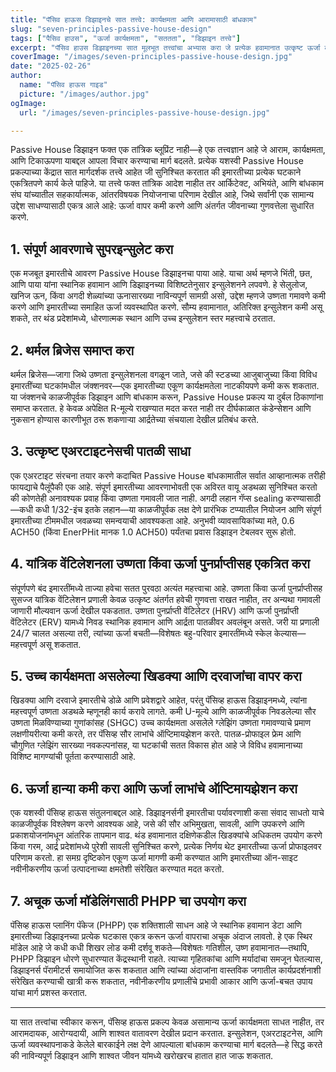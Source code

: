 ```yaml
---
title: "पॅसिव हाऊस डिझाइनचे सात तत्त्वे: कार्यक्षमता आणि आरामासाठी बांधकाम"
slug: "seven-principles-passive-house-design"
tags: ["पैसिव हाउस", "ऊर्जा कार्यक्षमता", "सततता", "डिझाइन तत्त्वे"]
excerpt: "पॅसिव हाउस डिझाइनच्या सात मूलभूत तत्त्वांचा अभ्यास करा जे प्रत्येक हवामानात उत्कृष्ट ऊर्जा कार्यक्षमता, अपवादात्मक अंतर्गत वायू गुणवत्ता, आणि दीर्घकालीन आराम सुनिश्चित करतात."
coverImage: "/images/seven-principles-passive-house-design.jpg"
date: "2025-02-26"
author:
  name: "पॅसिव हाऊस गाइड"
  picture: "/images/author.jpg"
ogImage:
  url: "/images/seven-principles-passive-house-design.jpg"

---
```

Passive House डिझाइन फक्त एक तांत्रिक ब्लूप्रिंट नाही—हे एक तत्त्वज्ञान आहे जे आराम, कार्यक्षमता, आणि टिकाऊपणा याबद्दल आपला विचार करण्याचा मार्ग बदलते. प्रत्येक यशस्वी Passive House प्रकल्पाच्या केंद्रात सात मार्गदर्शक तत्त्वे आहेत जी सुनिश्चित करतात की इमारतीच्या प्रत्येक घटकाने एकत्रितपणे कार्य केले पाहिजे. या तत्त्वे फक्त तांत्रिक आदेश नाहीत तर आर्किटेक्ट, अभियंते, आणि बांधकाम संघ यांच्यातील सहकार्यात्मक, आंतरविषयक नियोजनाचा परिणाम देखील आहे, जिथे सर्वांनी एक सामान्य उद्देश साधण्यासाठी एकत्र आले आहे: ऊर्जा वापर कमी करणे आणि अंतर्गत जीवनाच्या गुणवत्तेला सुधारित करणे.

## 1. संपूर्ण आवरणाचे सुपरइन्सुलेट करा

एक मजबूत इमारतीचे आवरण Passive House डिझाइनचा पाया आहे. याचा अर्थ म्हणजे भिंती, छत, आणि पाया यांना स्थानिक हवामान आणि डिझाइनच्या विशिष्टतेनुसार इन्सुलेशनने लपवणे. हे सेलुलोज, खनिज ऊन, किंवा अगदी शेळ्यांच्या ऊनासारख्या नाविन्यपूर्ण सामग्री असो, उद्देश म्हणजे उष्णता गमावणे कमी करणे आणि इमारतीच्या समाहित ऊर्जा व्यवस्थापित करणे. सौम्य हवामानात, अतिरिक्त इन्सुलेशन कमी असू शकते, तर थंड प्रदेशांमध्ये, धोरणात्मक स्थान आणि उच्च इन्सुलेशन स्तर महत्त्वाचे ठरतात.
## 2. थर्मल ब्रिजेस समाप्त करा

थर्मल ब्रिजेस—जागा जिथे उष्णता इन्सुलेशनला वगळून जाते, जसे की स्टडच्या आजुबाजुच्या किंवा विविध इमारतींच्या घटकांमधील जंक्शनवर—एक इमारतीच्या एकूण कार्यक्षमतेला नाटकीयपणे कमी करू शकतात. या जंक्शनचे काळजीपूर्वक डिझाइन आणि बांधकाम करून, Passive House प्रकल्प या दुर्बल ठिकाणांना समाप्त करतात. हे केवळ अपेक्षित R-मूल्ये राखण्यात मदत करत नाही तर दीर्घकाळात कंडेन्सेशन आणि नुकसान होण्यास कारणीभूत ठरू शकणाऱ्या आर्द्रतेच्या संचयाला देखील प्रतिबंध करते.

## 3. उत्कृष्ट एअरटाइटनेसची पातळी साधा

एक एअरटाइट संरचना तयार करणे कदाचित Passive House बांधकामातील सर्वात आव्हानात्मक तरीही फायद्याचे पैलूंपैकी एक आहे. संपूर्ण इमारतीच्या आवरणाभोवती एक अविरत वायू अडथळा सुनिश्चित करतो की कोणतेही अनावश्यक प्रवाह किंवा उष्णता गमावली जात नाही. अगदी लहान गॅप्स sealing करण्यासाठी—कधी कधी 1/32-इंच इतके लहान—या काळजीपूर्वक लक्ष देणे प्रारंभिक टप्प्यातील नियोजन आणि संपूर्ण इमारतीच्या टीममधील जवळच्या समन्वयाची आवश्यकता आहे. अनुभवी व्यावसायिकांच्या मते, 0.6 ACH50 (किंवा EnerPHit मानक 1.0 ACH50) पर्यंतचा प्रवास डिझाइन टेबलवर सुरू होतो.
## 4. यांत्रिक वेंटिलेशनला उष्णता किंवा ऊर्जा पुनर्प्राप्तीसह एकत्रित करा

संपूर्णपणे बंद इमारतींमध्ये ताज्या हवेचा सतत पुरवठा अत्यंत महत्त्वाचा आहे. उष्णता किंवा ऊर्जा पुनर्प्राप्तीसह सुसज्ज यांत्रिक वेंटिलेशन प्रणाली केवळ उत्कृष्ट अंतर्गत हवेची गुणवत्ता राखत नाहीत, तर अन्यथा गमावली जाणारी मौल्यवान ऊर्जा देखील पकडतात. उष्णता पुनर्प्राप्ती वेंटिलेटर (HRV) आणि ऊर्जा पुनर्प्राप्ती वेंटिलेटर (ERV) यामध्ये निवड स्थानिक हवामान आणि आर्द्रता पातळीवर अवलंबून असते. जरी या प्रणाली 24/7 चालत असल्या तरी, त्यांच्या ऊर्जा बचती—विशेषतः बहु-परिवार इमारतींमध्ये स्केल केल्यास—महत्त्वपूर्ण असू शकतात.

## 5. उच्च कार्यक्षमता असलेल्या खिडक्या आणि दरवाजांचा वापर करा

खिडक्या आणि दरवाजे इमारतीचे डोळे आणि प्रवेशद्वारे आहेत, परंतु पॅसिव्ह हाऊस डिझाइनमध्ये, त्यांना महत्त्वपूर्ण उष्णता अडथळे म्हणूनही कार्य करावे लागते. कमी U-मूल्ये आणि काळजीपूर्वक निवडलेल्या सौर उष्णता मिळविण्याच्या गुणांकांसह (SHGC) उच्च कार्यक्षमता असलेले ग्लेझिंग उष्णता गमावण्याचे प्रमाण लक्षणीयरीत्या कमी करते, तर पॅसिव्ह सौर लाभांचे ऑप्टिमायझेशन करते. पातळ-प्रोफाइल फ्रेम आणि चौगुणित ग्लेझिंग सारख्या नवकल्पनांसह, या घटकांची सतत विकास होत आहे जे विविध हवामानाच्या विशिष्ट मागण्यांची पूर्तता करण्यासाठी आहे.
## 6. ऊर्जा हान्या कमी करा आणि ऊर्जा लाभांचे ऑप्टिमायझेशन करा

एक यशस्वी पॅसिव्ह हाऊस संतुलनाबद्दल आहे. डिझाइनर्सनी इमारतीचा पर्यावरणाशी कसा संवाद साधतो याचे काळजीपूर्वक विश्लेषण करणे आवश्यक आहे, जसे की सौर अभिमुखता, सावली, आणि उपकरणे आणि प्रकाशयोजनांमधून आंतरिक तापमान वाढ. थंड हवामानात दक्षिणेकडील खिडक्यांचे अधिकतम उपयोग करणे किंवा गरम, आर्द्र प्रदेशांमध्ये पुरेशी सावली सुनिश्चित करणे, प्रत्येक निर्णय थेट इमारतीच्या ऊर्जा प्रोफाइलवर परिणाम करतो. हा समग्र दृष्टिकोन एकूण ऊर्जा मागणी कमी करण्यात आणि इमारतीच्या ऑन-साइट नवीनीकरणीय ऊर्जा उत्पादनाच्या क्षमतेशी संरेखित करण्यात मदत करतो.

## 7. अचूक ऊर्जा मॉडेलिंगसाठी PHPP चा उपयोग करा

पॅसिव्ह हाऊस प्लानिंग पॅकेज (PHPP) एक शक्तिशाली साधन आहे जे स्थानिक हवामान डेटा आणि इमारतीच्या डिझाइनच्या प्रत्येक घटकास एकत्र करून ऊर्जा वापराचा अचूक अंदाज लावतो. हे एक स्थिर मॉडेल आहे जे कधी कधी शिखर लोड कमी दर्शवू शकते—विशेषतः गतिशील, उष्ण हवामानात—तथापि, PHPP डिझाइन धोरणे सुधारण्यात केंद्रस्थानी राहते. त्याच्या गृहितकांचा आणि मर्यादांचा समजून घेतल्यास, डिझाइनर्स पॅरामीटर्स समायोजित करू शकतात आणि त्यांच्या अंदाजांना वास्तविक जगातील कार्यप्रदर्शनाशी संरेखित करण्याची खात्री करू शकतात, नवीनीकरणीय प्रणालींचे प्रभावी आकार आणि ऊर्जा-बचत उपाय यांचा मार्ग प्रशस्त करतात.

---

या सात तत्त्वांचा स्वीकार करून, पॅसिव्ह हाऊस प्रकल्प केवळ असामान्य ऊर्जा कार्यक्षमता साधत नाहीत, तर आरामदायक, आरोग्यदायी, आणि शाश्वत वातावरण देखील प्रदान करतात. इन्सुलेशन, एअरटाइटनेस, आणि ऊर्जा व्यवस्थापनाकडे केलेले बारकाईने लक्ष देणे आपल्याला बांधकाम करण्याचा मार्ग बदलते—हे सिद्ध करते की नाविन्यपूर्ण डिझाइन आणि शाश्वत जीवन यांमध्ये खरोखरच हातात हात जाऊ शकतात.
